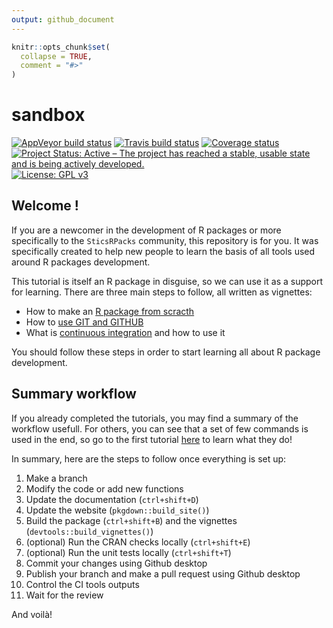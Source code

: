```yaml
---
output: github_document
---
```

<!-- rmarkdown v2 -->
<!-- README.md is generated from README.Rmd. Please edit that file -->

```r
knitr::opts_chunk$set(
  collapse = TRUE,
  comment = "#>"
)
```

# sandbox

[![AppVeyor build status](https://ci.appveyor.com/api/projects/status/9r39dkphrhlt0ffa?svg=true)](https://ci.appveyor.com/project/VEZY/sandbox)
[![Travis build status](https://travis-ci.org/SticsRPacks/sandbox.svg?branch=master)](https://travis-ci.org/SticsRPacks/sandbox)
[![Coverage status](https://codecov.io/gh/SticsRPacks/sandbox/branch/master/graph/badge.svg)](https://codecov.io/github/SticsRPacks/sandbox?branch=master)
[![Project Status: Active – The project has reached a stable, usable state and is being actively developed.](https://www.repostatus.org/badges/latest/active.svg)](https://www.repostatus.org/#active)
[![License: GPL v3](https://img.shields.io/badge/License-GPL%20v3-blue.svg)](https://www.gnu.org/licenses/gpl-3.0)

## Welcome !

If you are a newcomer in the development of R packages or more specifically to the `SticsRPacks` community, this repository is for you. It was specifically created to help new people to learn the basis of all tools used around R packages development.

This tutorial is itself an R package in disguise, so we can use it as a support for learning. There are three main steps to follow, all written as vignettes: 

* How to make an [R package from scracth](articles/make-a-package.html)  
* How to [use GIT and GITHUB](articles/use-git-and-github.html)  
* What is [continuous integration](articles/continuous-integration.html) and how to use it  

You should follow these steps in order to start learning all about R package development.


## Summary workflow

If you already completed the tutorials, you may find a summary of the workflow usefull. For others, you can see that a set of few commands is used in the end, so go to the first tutorial [here](docs/articles/make-a-package.html) to learn what they do!

In summary, here are the steps to follow once everything is set up: 

1. Make a branch  
1. Modify the code or add new functions  
1. Update the documentation (`ctrl+shift+D`)  
1. Update the website (`pkgdown::build_site()`)
1. Build the package (`ctrl+shift+B`) and the vignettes (`devtools::build_vignettes()`) 
1. (optional) Run the CRAN checks locally (`ctrl+shift+E`)  
1. (optional) Run the unit tests locally (`ctrl+shift+T`)  
1. Commit your changes using Github desktop  
1. Publish your branch and make a pull request using Github desktop  
1. Control the CI tools outputs
1. Wait for the review

And voilà!

